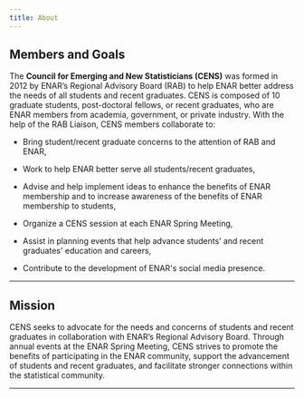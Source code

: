 ```yaml
---
title: About
---
```


## Members and Goals

The **Council for Emerging and New Statisticians (CENS)** was formed in 2012 by ENAR's Regional Advisory Board (RAB) to help ENAR better address the needs of all students and recent graduates. CENS is composed of 10 graduate students, post-doctoral fellows, or recent graduates, who are ENAR members from academia, government, or private industry. With the help of the RAB Liaison, CENS members collaborate to:

-   Bring student/recent graduate concerns to the attention of RAB and ENAR,

-   Work to help ENAR better serve all students/recent graduates,

-   Advise and help implement ideas to enhance the benefits of ENAR membership and to increase awareness of the benefits of ENAR membership to students,

-   Organize a CENS session at each ENAR Spring Meeting,

-   Assist in planning events that help advance students' and recent graduates\' education and careers,

-   Contribute to the development of ENAR\'s social media presence.

------------------------------------------------------------------------

## Mission

CENS seeks to advocate for the needs and concerns of students and recent graduates in collaboration with ENAR’s Regional Advisory Board. Through annual events at the ENAR Spring Meeting, CENS strives to promote the benefits of participating in the ENAR community, support the advancement of students and recent graduates, and facilitate stronger connections within the statistical community.

------------------------------------------------------------------------

<!--
## Testimonials

"CENS rocks!"

Former member 1 - Former member's current position

"I Love CENS!"

Current member 1 - Current member's current position

"CENS is fantastic and we love them!"

ENAR leadership member 1 - leader's current role
-->

